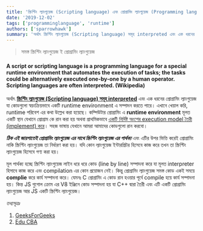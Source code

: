 ```yaml
---
title: 'স্ক্রিপ্টিং ল্যাংগুয়েজ (Scripting language) এবং প্রোগ্রামিং ল্যাংগুয়েজ (Programming language) এর মধ্যে পার্থক্য কি?'
date: '2019-12-02'
tags: ['programminglanguage', 'runtime']
authors: ['sparrowhawk']
summary: 'অর্থাৎ স্ক্রিপ্টিং ল্যাংগুয়েজ (Scripting language) সমূহ interpreted এবং এক ধরনের প্রোগ্রামিং ল্যাংগুয়েজ যা কোডগুলো স্বয়ংক্রিয়ভাবে একটি runtime environment এ সম্পাদন করতে পারে।'
---
```


> সমস্ত স্ক্রিপ্টিং ল্যাংগুয়েজ ই প্রোগ্রামিং ল্যাংগুয়েজ

#### A script or scripting language is a programming language for a special runtime environment that automates the execution of tasks; the tasks could be alternatively executed one-by-one by a human operator. Scripting languages are often interpreted. (Wikipedia)

অর্থাৎ **<u>স্ক্রিপ্টিং ল্যাংগুয়েজ (Scripting language) সমূহ interpreted</u>** এবং এক ধরনের প্রোগ্রামিং ল্যাংগুয়েজ যা কোডগুলো স্বয়ংক্রিয়ভাবে একটি runtime environment এ সম্পাদন করতে পারে। এখানে খেয়াল করি, runtime পরিবেশ এর কথা উল্লেখ করা হয়েছে। কম্পিউটার প্রোগ্রামিং এ **runtime environment** মূলত একটি স্থান যেখানে প্রোগ্রাম কে রান করা হয় অথবা প্রাথমিকভাবে <u>একটি নির্দিষ্ট অংশের execution model তৈরী (implement) করে</u>। সহজ ভাষায় যেখানে আমরা আমাদের কোডগুলো রান করবো।

***ঠিক এই জায়গাতেই প্রোগ্রামিং ল্যাংগুয়েজ এর সাথে স্ক্রিপ্টিং ল্যাংগুয়েজ এর পার্থক্য*** এবং এটির উপর ভিত্তি করেই প্রোগ্রামিং নাকি স্ক্রিপ্টিং ল্যাংগুয়েজ তা নির্ধারণ করা হয়। যদি কোন ল্যাংগুয়েজ ইন্টারপ্রিটর হিসেবে কাজ করে তখন তা স্ক্রিপ্টিং ল্যাংগুয়েজ হিসেবে গণ্য করা হয়।

মূল পার্থক্য হচ্ছে স্ক্রিপ্টিং ল্যাংগুয়েজ লাইন ধরে ধরে কোড (line by line) সম্পাদনা করে যা মূলত interpreter হিসাবে কাজ করে এবং compilation এর কোন প্রয়োজন নেই। কিন্তু প্রোগ্রামিং ল্যাংগুয়েজ সমস্ত কোড একই সময়ে **complie** করে কার্য সম্পাদনা করে। যেমনঃ C প্রোগ্রামিং এ কোড রান হওয়ার পূর্বে compile হয়ে কার্য সম্পাদনা হয়। কিন্ত JS গুগোল ক্রোম এর V8 ইঞ্জিনে কোড সম্পাদনা হয় যা C++ দ্বারা তৈরী এবং এটি একটি প্রোগ্রামিং ল্যাংগুয়েজ আর JS একটি স্ক্রিপ্টিং ল্যাংগুয়েজ।

*তথ্যসূত্রঃ*

1. [GeeksForGeeks](https://www.geeksforgeeks.org/whats-the-difference-between-scripting-and-programming-languages "GeeksForGeeks")
2. [Edu CBA](https://www.educba.com/programming-languages-vs-scripting-languages/ "Edu CBA")